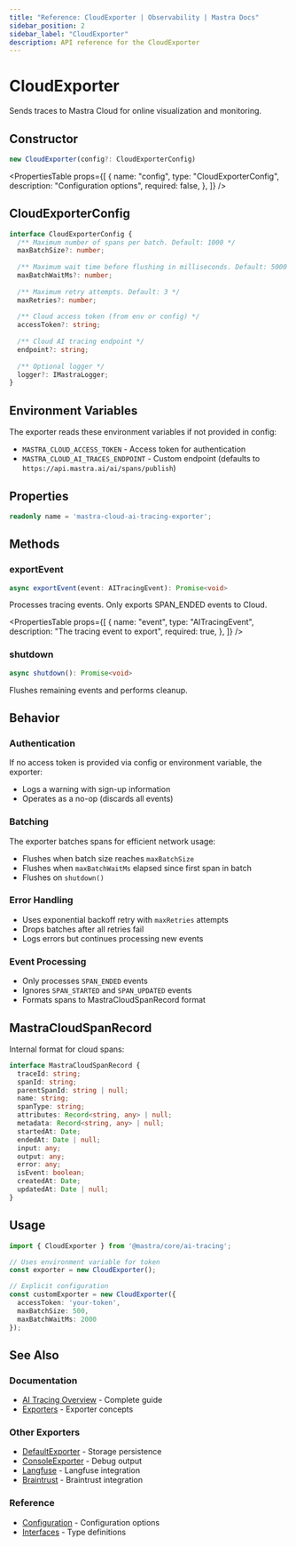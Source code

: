 ```yaml
---
title: "Reference: CloudExporter | Observability | Mastra Docs"
sidebar_position: 2
sidebar_label: "CloudExporter"
description: API reference for the CloudExporter
---
```



# CloudExporter

Sends traces to Mastra Cloud for online visualization and monitoring.

## Constructor

```typescript
new CloudExporter(config?: CloudExporterConfig)
```

<PropertiesTable
  props={[
    {
      name: "config",
      type: "CloudExporterConfig",
      description: "Configuration options",
      required: false,
    },
  ]}
/>

## CloudExporterConfig

```typescript
interface CloudExporterConfig {
  /** Maximum number of spans per batch. Default: 1000 */
  maxBatchSize?: number;
  
  /** Maximum wait time before flushing in milliseconds. Default: 5000 */
  maxBatchWaitMs?: number;
  
  /** Maximum retry attempts. Default: 3 */
  maxRetries?: number;
  
  /** Cloud access token (from env or config) */
  accessToken?: string;
  
  /** Cloud AI tracing endpoint */
  endpoint?: string;
  
  /** Optional logger */
  logger?: IMastraLogger;
}
```

## Environment Variables

The exporter reads these environment variables if not provided in config:

- `MASTRA_CLOUD_ACCESS_TOKEN` - Access token for authentication
- `MASTRA_CLOUD_AI_TRACES_ENDPOINT` - Custom endpoint (defaults to `https://api.mastra.ai/ai/spans/publish`)

## Properties

```typescript
readonly name = 'mastra-cloud-ai-tracing-exporter';
```

## Methods

### exportEvent

```typescript
async exportEvent(event: AITracingEvent): Promise<void>
```

Processes tracing events. Only exports SPAN_ENDED events to Cloud.

<PropertiesTable
  props={[
    {
      name: "event",
      type: "AITracingEvent",
      description: "The tracing event to export",
      required: true,
    },
  ]}
/>

### shutdown

```typescript
async shutdown(): Promise<void>
```

Flushes remaining events and performs cleanup.

## Behavior

### Authentication

If no access token is provided via config or environment variable, the exporter:
- Logs a warning with sign-up information
- Operates as a no-op (discards all events)

### Batching

The exporter batches spans for efficient network usage:
- Flushes when batch size reaches `maxBatchSize`
- Flushes when `maxBatchWaitMs` elapsed since first span in batch
- Flushes on `shutdown()`

### Error Handling

- Uses exponential backoff retry with `maxRetries` attempts
- Drops batches after all retries fail
- Logs errors but continues processing new events

### Event Processing

- Only processes `SPAN_ENDED` events
- Ignores `SPAN_STARTED` and `SPAN_UPDATED` events
- Formats spans to MastraCloudSpanRecord format

## MastraCloudSpanRecord

Internal format for cloud spans:

```typescript
interface MastraCloudSpanRecord {
  traceId: string;
  spanId: string;
  parentSpanId: string | null;
  name: string;
  spanType: string;
  attributes: Record<string, any> | null;
  metadata: Record<string, any> | null;
  startedAt: Date;
  endedAt: Date | null;
  input: any;
  output: any;
  error: any;
  isEvent: boolean;
  createdAt: Date;
  updatedAt: Date | null;
}
```

## Usage

```typescript
import { CloudExporter } from '@mastra/core/ai-tracing';

// Uses environment variable for token
const exporter = new CloudExporter();

// Explicit configuration
const customExporter = new CloudExporter({
  accessToken: 'your-token',
  maxBatchSize: 500,
  maxBatchWaitMs: 2000
});
```

## See Also

### Documentation
- [AI Tracing Overview](/docs/observability/ai-tracing/overview) - Complete guide
- [Exporters](/docs/observability/ai-tracing/overview#exporters) - Exporter concepts

### Other Exporters
- [DefaultExporter](/reference/observability/ai-tracing/exporters/default-exporter) - Storage persistence
- [ConsoleExporter](/reference/observability/ai-tracing/exporters/console-exporter) - Debug output
- [Langfuse](/reference/observability/ai-tracing/exporters/langfuse) - Langfuse integration
- [Braintrust](/reference/observability/ai-tracing/exporters/braintrust) - Braintrust integration

### Reference
- [Configuration](/reference/observability/ai-tracing/configuration) - Configuration options
- [Interfaces](/reference/observability/ai-tracing/interfaces) - Type definitions